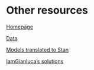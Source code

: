 # Other resources

[Homepage](http://www.stat.columbia.edu/~gelman/arm/)

[Data](http://www.stat.columbia.edu/~gelman/arm/examples/)

[Models translated to Stan](https://github.com/stan-dev/example-models/wiki/ARM-Models)

[IamGianluca's solutions](https://github.com/IamGianluca/arm)
